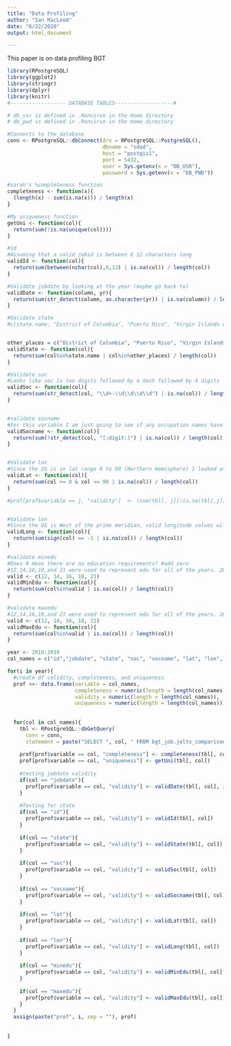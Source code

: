 ```yaml
---
title: "Data Profiling"
author: "Ian MacLeod"
date: "6/22/2020"
output: html_document

---
```


This paper is on data profiling BGT




```r
library(RPostgreSQL)
library(ggplot2)
library(stringr)
library(dplyr)
library(knitr)
#------------------ DATABASE TABLES-------------------#

# db_usr is defined in .Renviron in the Home directory
# db_pwd is defined in .Renviron in the Home directory

#Connects to the database
conn <- RPostgreSQL::dbConnect(drv = RPostgreSQL::PostgreSQL(),
                               dbname = "sdad",
                               host = "postgis1",
                               port = 5432,
                               user = Sys.getenv(x = "DB_USR"),
                               password = Sys.getenv(x = "DB_PWD"))  
```


```r
#sarah's %completeness function
completeness <- function(x){
  (length(x) - sum(is.na(x))) / length(x) 
}

#My uniqueness function
getUni <- function(col){
  return(sum(!is.na(unique(col))))  
}

#id
#Assuming that a valid jobid is between 6 12 characters long
validId <- function(col){
  return(sum(between(nchar(col),6,12) | is.na(col)) / length(col)) 
}

#Validate jobdate by looking at the year (maybe go back to)
validDate <- function(column, yr){
  return(sum(str_detect(column, as.character(yr)) | is.na(column)) / length(column)) 
}

#Validate state
#c(state.name, "District of Columbia", "Puerto Rico", "Virgin Islands of the U.S.", "Guam", "American Samoa", "Northern Mariana Islands", "Palau")


other_places = c("District of Columbia", "Puerto Rico", "Virgin Islands of the U.S.", "Guam", "American Samoa", "Northern Mariana Islands", "Palau", "Marshall Islands", "Federated States of Micronesia")
validState <- function(col){
  return(sum(col%in%state.name | col%in%other_places) / length(col))  
}

#Validate soc
#Looks like soc is two digits followed by a dash followed by 4 digits
validSoc <- function(col){
  return(sum(str_detect(col, "\\d+-\\d\\d\\d\\d") | is.na(col)) / length(col))
}


#validate socname
#For this variable I am just going to see if any occupation names have any digits in them. If they do, they won't be counted as valid
validSocname <- function(col){
  return(sum(!str_detect(col, "[:digit:]") | is.na(col)) / length(col))
}


#Validate lat
#Since the US is in lat range 0 to 90 (Northern Hemisphere) I looked at the number of ranges between 0 and 90
validLat <- function(col){
  return(sum(col >= 0 & col <= 90 | is.na(col)) / length(col))
}

#prof[prof$variable == j, "validity"]  <- (sum(tbl[, j][!is.na(tbl[,j])] < 0 |( 133 < tbl[, j][!is.na(tbl[,j])] & tbl[, j][!is.na(tbl[,j])] < 172)) + sum(is.na(tbl[,j])))/length(tbl[,j])


#Validate lon
#Since the US is West of the prime meridian, valid longitude values will be in the negatives (or between 133 and 172)
validLong <- function(col){
  return(sum(sign(col) == -1 | is.na(col)) / length(col))
}

#validate minedu
#Does 0 mean there are no education requirements? #add zero
#12,14,16,18,and 21 were used to represent edu for all of the years. 2018 and 2019 had 0 as an entry, however, so I did not count these as valid
valid <- c(12, 14, 16, 18, 21)
validMinEdu <- function(col){
  return(sum(col%in%valid | is.na(col)) / length(col))
}

#validate maxedu
#12,14,16,18,and 21 were used to represent edu for all of the years. 2018 and 2019 had 0 as an entry, however, so I did not count these as valid
valid <- c(12, 14, 16, 18, 21)
validMaxEdu <- function(col){
  return(sum(col%in%valid | is.na(col)) / length(col)) 
}
```
```r
year <- 2010:2019 
col_names = c("id","jobdate", "state", "soc", "socname", "lat", "lon", "minedu", "maxedu")

for(i in year){
  #create df validity, completeness, and uniqueness
  prof <<- data.frame(variable = col_names, 
                      completeness = numeric(length = length(col_names)),
                      validity = numeric(length = length(col_names)), 
                      uniqueness = numeric(length = length(col_names)))
  
  
  for(col in col_names){
    tbl <- RPostgreSQL::dbGetQuery(
      conn = conn, 
      statement = paste("SELECT ", col, " FROM bgt_job.jolts_comparison_", i, sep = ""))
    
    prof[prof$variable == col, "completeness"] <- completeness(tbl[, col])
    prof[prof$variable == col, "uniqueness"] <- getUni(tbl[, col])
    
    #testing jobdate validity 
    if(col == "jobdate"){
      prof[prof$variable == col, "validity"] <- validDate(tbl[, col], i)
    }
    
    #Testing for state
    if(col == "id"){
      prof[prof$variable == col, "validity"] <- validId(tbl[, col])
    }
    
    if(col == "state"){
      prof[prof$variable == col, "validity"] <- validState(tbl[, col])
    }
    
    if(col == "soc"){
      prof[prof$variable == col, "validity"] <- validSoc(tbl[, col]) 
    }
    
    if(col == "socname"){
      prof[prof$variable == col, "validity"] <- validSocname(tbl[, col]) 
    }
    
    if(col == "lat"){
      prof[prof$variable == col, "validity"] <- validLat(tbl[, col])
    }
    
    if(col == "lon"){
      prof[prof$variable == col, "validity"] <- validLong(tbl[, col])
    }
    
    if(col == "minedu"){
      prof[prof$variable == col, "validity"] <- validMinEdu(tbl[, col])
    }
    
    if(col == "maxedu"){
      prof[prof$variable == col, "validity"] <- validMaxEdu(tbl[, col])
    }
  } 
  assign(paste("prof", i, sep = ""), prof) 
  
  
}


```

 